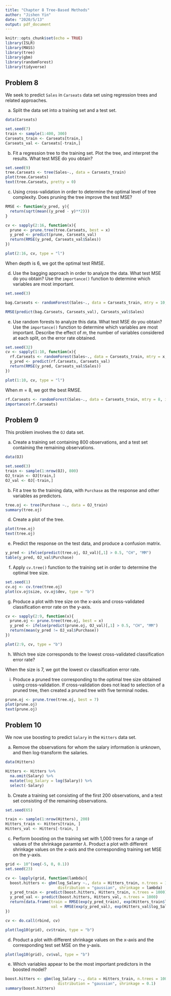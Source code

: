 ```yaml
---
title: "Chapter 8 Tree-Based Methods"
author: "Jishen Yin"
date: "2020/5/13"
output: pdf_document
---
```


```r
knitr::opts_chunk$set(echo = TRUE)
library(ISLR)
library(MASS)
library(tree)
library(gbm)
library(randomForest)
library(tidyverse)
```

## Problem 8

We seek to predict `Sales` in `Carseats` data set using regression trees and related approaches.

(a) Split the data set into a training set and a test set.

```r
data(Carseats)

set.seed(7)
train <- sample(1:400, 300)
Carseats_train <- Carseats[train,]
Carseats_val <- Carseats[-train,]
```

(b) Fit a regression tree to the training set. Plot the tree, and interpret the results. What test MSE do you obtain?

```r
set.seed(9)
tree.Carseats <- tree(Sales~., data = Carseats_train)
plot(tree.Carseats)
text(tree.Carseats, pretty = 0)
```

(c) Using cross-validation in order to determine the optimal level of tree complexity. Does pruning the tree improve the test MSE?

```r
RMSE <- function(y_pred, y){
  return(sqrt(mean((y_pred - y)**2)))
}

cv <- sapply(2:16, function(x){
  prune <- prune.tree(tree.Carseats, best = x)
  y_pred <- predict(prune, Carseats_val)
  return(RMSE(y_pred, Carseats_val$Sales))
})
```

```r
plot(2:16, cv, type = "l")
```

When depth is 6, we got the optimal test RMSE.

(d) Use the bagging approach in order to analyze the data. What test MSE do you obtain? Use the `importance()` function to determine which variables are most important.

```r
set.seed(3)

bag.Carseats <- randomForest(Sales~., data = Carseats_train, mtry = 10, importance = TRUE)

RMSE(predict(bag.Carseats, Carseats_val), Carseats_val$Sales)
```

(e) Use random forests to analyze this data. What test MSE do you obtain? Use the `importance()` function to determine which variables are most important. Describe the effect of $m$, the number of variables considered at each split, on the error rate obtained.

```r
set.seed(32)
cv <- sapply(1:10, function(x){
  rf.Carseats <- randomForest(Sales~., data = Carseats_train, mtry = x, importance = TRUE)
  y_pred <- predict(rf.Carseats, Carseats_val)
  return(RMSE(y_pred, Carseats_val$Sales))
})
```

```r
plot(1:10, cv, type = "l")
```

When $m=8$, we got the best RMSE.

```r
rf.Carseats <- randomForest(Sales~., data = Carseats_train, mtry = 8, importance = TRUE)
importance(rf.Carseats)
```


## Problem 9

This problem involves the `OJ` data set.

(a) Create a training set containing 800 observations, and a test set containing the remaining observations.

```r
data(OJ)

set.seed(3)
train <- sample(1:nrow(OJ), 800)
OJ_train <- OJ[train,]
OJ_val <- OJ[-train,]
```

(b) Fit a tree to the training data, with `Purchase` as the response and other variables as predictors.

```r
tree.oj <- tree(Purchase ~., data = OJ_train)
summary(tree.oj)
```

(d) Create a plot of the tree.

```r
plot(tree.oj)
text(tree.oj)
```

(e) Predict the response on the test data, and produce a confusion matrix.

```r
y_pred <- ifelse(predict(tree.oj, OJ_val)[,1] > 0.5, "CH", "MM")
table(y_pred, OJ_val$Purchase)
```

(f) Apply `cv.tree()` function to the training set in order to determine the optimal tree size.

```r
set.seed(1)
cv.oj <- cv.tree(tree.oj)
plot(cv.oj$size, cv.oj$dev, type = "b")
```

(g) Produce a plot with tree size on the x-axis and cross-validated classification error rate on the y-axis.

```r
cv <- sapply(2:9, function(x){
  prune.oj <- prune.tree(tree.oj, best = x)
  y_pred <- ifelse(predict(prune.oj, OJ_val)[,1] > 0.5, "CH", "MM")
  return(mean(y_pred != OJ_val$Purchase))
})

plot(2:9, cv, type = "b")
```

(h) Which tree size corresponds to the lowest cross-validated classification error rate?

When the size is 7, we got the lowest cv classification error rate.

(i) Produce a pruned tree corresponding to the optimal tree size obtained using cross-validation. If cross-validation does not lead to selection of a pruned tree, then created a pruned tree with five terminal nodes.

```r
prune.oj <- prune.tree(tree.oj, best = 7)
plot(prune.oj)
text(prune.oj)
```

## Problem 10

We now use boosting to predict `Salary` in the `Hitters` data set.

(a) Remove the observations for whom the salary information is unknown, and then log-transform the salaries.

```r
data(Hitters)

Hitters <- Hitters %>%
  na.omit(Salary) %>%
  mutate(log_Salary = log(Salary)) %>%
  select(-Salary)
```

(b) Create a training set consisting of the first 200 observations, and a test set consisting of the remaining observations.

```r
set.seed(65)

train <- sample(1:nrow(Hitters), 200)
Hitters_train <- Hitters[train, ]
Hitters_val <- Hitters[-train, ]
```

(c) Perform boosting on the training set with 1,000 trees for a range of values of the shrinkage paramter $\lambda$. Product a plot with different shrinkage values on the x-axis and the corresponding training set MSE on the y-axis.

```r
grid <- 10^(seq(-5, 0, 0.1))
set.seed(23)

cv <- lapply(grid, function(lambda){
  boost.hitters <- gbm(log_Salary ~., data = Hitters_train, n.trees = 1000,
                       distribution = "gaussian", shrinkage = lambda)
  y_pred_train <- predict(boost.hitters, Hitters_train, n.trees = 1000)
  y_pred_val <- predict(boost.hitters, Hitters_val, n.trees = 1000)
  return(data.frame(train = RMSE(exp(y_pred_train), exp(Hitters_train$log_Salary)),
                    val = RMSE(exp(y_pred_val), exp(Hitters_val$log_Salary))))
})

cv <- do.call(rbind, cv)
```

```r
plot(log10(grid), cv$train, type = "b")
```

(d) Product a plot with different shrinkage values on the x-axis and the corresponding test set MSE on the y-axis.

```r
plot(log10(grid), cv$val, type = "b")
```
(e) Which variables appear to be the most important predictors in the boosted model?

```r
boost.hitters <- gbm(log_Salary ~., data = Hitters_train, n.trees = 1000,
                       distribution = "gaussian", shrinkage = 0.1)
summary(boost.hitters)
```

